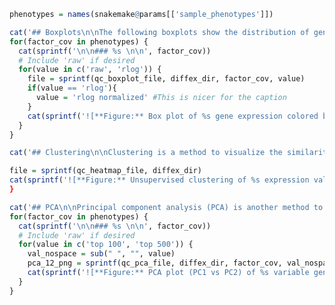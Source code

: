 ```r
phenotypes = names(snakemake@params[['sample_phenotypes']])

cat('## Boxplots\n\nThe following boxplots show the distribution of gene expression counts in the different samples.\n\n')
for(factor_cov in phenotypes) {
  cat(sprintf('\n\n### %s \n\n', factor_cov))
  # Include 'raw' if desired
  for(value in c('raw', 'rlog')) {
    file = sprintf(qc_boxplot_file, diffex_dir, factor_cov, value)
    if(value == 'rlog'){
      value = 'rlog normalized' #This is nicer for the caption
    }
    cat(sprintf('![**Figure:** Box plot of %s gene expression colored by %s.](%s) \n\n', value, factor_cov, file))
  }
}
```

```r
cat('## Clustering\n\nClustering is a method to visualize the similarity and difference among samples. Unsupervised clustering using complete linkage of the Euclidian distances of the gene expression profiles of pairwise samples is shown below.\n\n')

file = sprintf(qc_heatmap_file, diffex_dir)
cat(sprintf('![**Figure:** Unsupervised clustering of %s expression values colored by %s.](%s) \n\n', value, paste(phenotypes, collapse = ', '), file))
}
```

```r
cat('## PCA\n\nPrincipal component analysis (PCA) is another method to visualize the similarity and difference among samples. PCA was applied to the normalized gene expression profiles of the samples.\n\n')
for(factor_cov in phenotypes) {
  cat(sprintf('\n\n### %s \n\n', factor_cov))
  # Include 'raw' if desired
  for(value in c('top 100', 'top 500')) {
    val_nospace = sub(" ", "", value)
    pca_12_png = sprintf(qc_pca_file, diffex_dir, factor_cov, val_nospace)
    cat(sprintf('![**Figure:** PCA plot (PC1 vs PC2) of %s variable genes colored by %s.](%s) \n\n', value, factor_cov, pca_12_png))
  }
}
```
